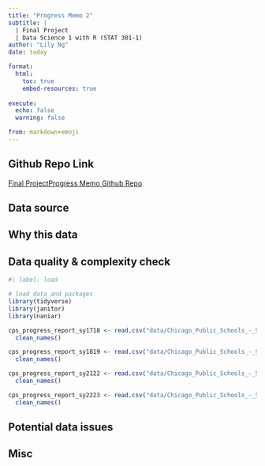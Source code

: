 ```yaml
---
title: "Progress Memo 2"
subtitle: |
  | Final Project 
  | Data Science 1 with R (STAT 301-1)
author: "Lily Ng"
date: today

format:
  html:
    toc: true
    embed-resources: true
    
execute:
  echo: false
  warning: false

from: markdown+emoji 
---
```


::: {.callout-tip icon="false"}
## Github Repo Link

[Final ProjectProgress Memo Github Repo](https://github.com/stat301-1-2023-fall/final-project-1-lilyng3)
:::

## Data source

## Why this data

## Data quality & complexity check
```r
#| label: load

# load data and packages
library(tidyverse)
library(janitor)
library(naniar)

cps_progress_report_sy1718 <- read.csv("data/Chicago_Public_Schools_-_School_Progress_Reports_SY1718.csv") |> 
  clean_names()

cps_progress_report_sy1819 <- read.csv("data/Chicago_Public_Schools_-_School_Progress_Reports_SY1819.csv") |> 
  clean_names()

cps_progress_report_sy2122 <- read.csv("data/Chicago_Public_Schools_-_School_Progress_Reports_SY2122.csv") |> 
  clean_names()

cps_progress_report_sy2223 <- read.csv("data/Chicago_Public_Schools_-_School_Progress_Reports_SY2223.csv") |> 
  clean_names()

```
## Potential data issues

## Misc
